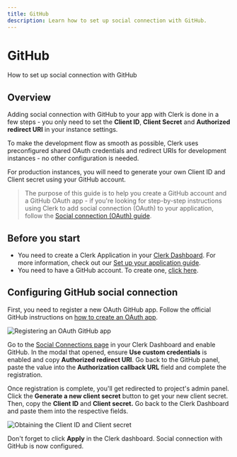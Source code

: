 ---
title: GitHub
description: Learn how to set up social connection with GitHub.
---

# GitHub

How to set up social connection with GitHub

## Overview

Adding social connection with GitHub to your app with Clerk is done in a few steps - you only need to set the **Client ID**, **Client Secret** and **Authorized redirect URI** in your instance settings.

To make the development flow as smooth as possible, Clerk uses  preconfigured shared OAuth credentials and redirect URIs for development instances - no other configuration is needed.

For production instances, you will need to generate your own Client ID and Client secret using your GitHub account.

> The purpose of this guide is to help you create a GitHub account and a GitHub OAuth app - if you're looking for step-by-step instructions using Clerk to add social connection (OAuth) to your application, follow the [Social connection (OAuth) guide](https://clerk.com/docs/authentication/social-connections-oauth).

## Before you start

- You need to create a Clerk Application in your [Clerk Dashboard](https://dashboard.clerk.dev/). For more information, check out our [Set up your application guide](/docs/quickstarts/setup-clerk).
- You need to have a GitHub account. To create one, [click here](https://github.com/signup).

## Configuring GitHub social connection

First, you need to register a new OAuth GitHub app. Follow the official GitHub instructions on [how to create an OAuth app](https://docs.github.com/en/developers/apps/building-oauth-apps/creating-an-oauth-app).

![Registering an OAuth GitHub app](/docs/images/authentication-providers/github/ff83ad81ca491cf17e5a755376fae9c88148ce7c-1395x799.png)

Go to the [Social Connections page](https://dashboard.clerk.dev/last-active?path=authentication/social) in your Clerk Dashboard and enable GitHub. In the modal that opened, ensure **Use custom credentials** is enabled and copy **Authorized redirect URI**. Go back to the GitHub panel, paste the value into the **Authorization callback URL** field and complete the registration.

Once registration is complete, you'll get redirected to project's admin panel. Click the **Generate a new client secret** button to get your new client secret. Then, copy the **Client ID** and **Client secret.** Go back to the Clerk Dashboard and paste them into the respective fields.

![Obtaining the Client ID and Client secret](/docs/images/authentication-providers/github/3b1f58462fab3cc238c1a59994d1e2eb98f46b73-1489x964.png)

Don't forget to click **Apply** in the Clerk dashboard. Social connection with GitHub is now configured.
